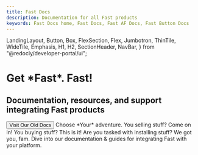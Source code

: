```yaml
---
title: Fast Docs
description: Documentation for all Fast products
keywords: Fast Docs home, Fast Docs, Fast AF Docs, Fast Button Docs
---
```


  LandingLayout,
  Button,
  Box,
  FlexSection,
  Flex,
  Jumbotron,
  ThinTile,
  WideTile,
  Emphasis,
  H1,
  H2,
  SectionHeader,
  NavBar,
} from "@redocly/developer-portal/ui";



<Jumbotron>
  <NavBar location={props.location} standalone={false} />
  <H1>
    Get *Fast*. Fast!
  </H1>
  <H2>Documentation, resources, and support integrating Fast products</H2>
  <Flex p={20} justifyContent="center">

  </Flex>

  <Flex p={20} justifyContent="center">
    <Button color="secondary" variant="outlined" size="large" to="developer-portal/index.md">
      Visit Our Old Docs
    </Button>
  </Flex>
</Jumbotron>
<Box my={25}>
  <SectionHeader>
    Choose *Your* adventure.
  </SectionHeader>
  <FlexSection justifyContent="space-around" flexWrap="wrap">
    <ThinTile
      to="developer-portal/for-sellers/features.mdx"
      icon={launchFastIcon}
      header="For Sellers"
    >
      You selling stuff? Come on in!
    </ThinTile>
    <ThinTile
      to="developer-portal/for-shoppers/features.mdx"
      icon={icon3}
      header="For Shoppers"
    >
      You buying stuff? This is it!
    </ThinTile>
    <ThinTile
      to="developer-portal/for-developers/platforms.mdx"
      icon={icon1}
      header="For Developers"
    >
      Are you tasked with installing stuff? We got you, fam.
    </ThinTile>
    <ThinTile
      to="developer-portal/index.md" icon={docs} header="Old Docs & Guides"
    >
      Dive into our documentation & guides for integrating Fast with your platform.
    </ThinTile>
  </FlexSection>
</Box>

